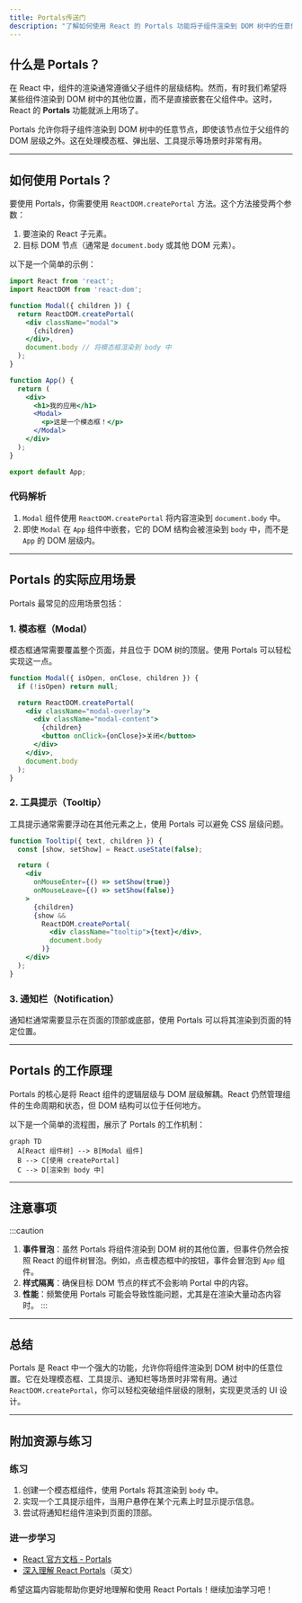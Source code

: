 ```yaml
---
title: Portals传送门
description: "了解如何使用 React 的 Portals 功能将子组件渲染到 DOM 树中的任意位置，突破组件层级限制。"
---
```


## 什么是 Portals？

在 React 中，组件的渲染通常遵循父子组件的层级结构。然而，有时我们希望将某些组件渲染到 DOM 树中的其他位置，而不是直接嵌套在父组件中。这时，React 的 **Portals** 功能就派上用场了。

Portals 允许你将子组件渲染到 DOM 树中的任意节点，即使该节点位于父组件的 DOM 层级之外。这在处理模态框、弹出层、工具提示等场景时非常有用。

---

## 如何使用 Portals？

要使用 Portals，你需要使用 `ReactDOM.createPortal` 方法。这个方法接受两个参数：
1. 要渲染的 React 子元素。
2. 目标 DOM 节点（通常是 `document.body` 或其他 DOM 元素）。

以下是一个简单的示例：

```jsx
import React from 'react';
import ReactDOM from 'react-dom';

function Modal({ children }) {
  return ReactDOM.createPortal(
    <div className="modal">
      {children}
    </div>,
    document.body // 将模态框渲染到 body 中
  );
}

function App() {
  return (
    <div>
      <h1>我的应用</h1>
      <Modal>
        <p>这是一个模态框！</p>
      </Modal>
    </div>
  );
}

export default App;
```

### 代码解析
1. `Modal` 组件使用 `ReactDOM.createPortal` 将内容渲染到 `document.body` 中。
2. 即使 `Modal` 在 `App` 组件中嵌套，它的 DOM 结构会被渲染到 `body` 中，而不是 `App` 的 DOM 层级内。

---

## Portals 的实际应用场景

Portals 最常见的应用场景包括：

### 1. 模态框（Modal）
模态框通常需要覆盖整个页面，并且位于 DOM 树的顶层。使用 Portals 可以轻松实现这一点。

```jsx
function Modal({ isOpen, onClose, children }) {
  if (!isOpen) return null;

  return ReactDOM.createPortal(
    <div className="modal-overlay">
      <div className="modal-content">
        {children}
        <button onClick={onClose}>关闭</button>
      </div>
    </div>,
    document.body
  );
}
```

### 2. 工具提示（Tooltip）
工具提示通常需要浮动在其他元素之上，使用 Portals 可以避免 CSS 层级问题。

```jsx
function Tooltip({ text, children }) {
  const [show, setShow] = React.useState(false);

  return (
    <div
      onMouseEnter={() => setShow(true)}
      onMouseLeave={() => setShow(false)}
    >
      {children}
      {show &&
        ReactDOM.createPortal(
          <div className="tooltip">{text}</div>,
          document.body
        )}
    </div>
  );
}
```

### 3. 通知栏（Notification）
通知栏通常需要显示在页面的顶部或底部，使用 Portals 可以将其渲染到页面的特定位置。

---

## Portals 的工作原理

Portals 的核心是将 React 组件的逻辑层级与 DOM 层级解耦。React 仍然管理组件的生命周期和状态，但 DOM 结构可以位于任何地方。

以下是一个简单的流程图，展示了 Portals 的工作机制：

```mermaid
graph TD
  A[React 组件树] --> B[Modal 组件]
  B --> C[使用 createPortal]
  C --> D[渲染到 body 中]
```

---

## 注意事项

:::caution
1. **事件冒泡**：虽然 Portals 将组件渲染到 DOM 树的其他位置，但事件仍然会按照 React 的组件树冒泡。例如，点击模态框中的按钮，事件会冒泡到 `App` 组件。
2. **样式隔离**：确保目标 DOM 节点的样式不会影响 Portal 中的内容。
3. **性能**：频繁使用 Portals 可能会导致性能问题，尤其是在渲染大量动态内容时。
:::

---

## 总结

Portals 是 React 中一个强大的功能，允许你将组件渲染到 DOM 树中的任意位置。它在处理模态框、工具提示、通知栏等场景时非常有用。通过 `ReactDOM.createPortal`，你可以轻松突破组件层级的限制，实现更灵活的 UI 设计。

---

## 附加资源与练习

### 练习
1. 创建一个模态框组件，使用 Portals 将其渲染到 `body` 中。
2. 实现一个工具提示组件，当用户悬停在某个元素上时显示提示信息。
3. 尝试将通知栏组件渲染到页面的顶部。

### 进一步学习
- [React 官方文档 - Portals](https://reactjs.org/docs/portals.html)
- [深入理解 React Portals](https://blog.logrocket.com/understanding-react-portals/)（英文）

希望这篇内容能帮助你更好地理解和使用 React Portals！继续加油学习吧！